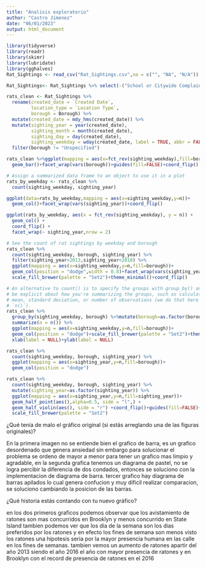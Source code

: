 ```yaml
---
title: "Analisis exploratorio"
author: "Castro Jimenez"
date: "06/01/2023"
output: html_document
---
```



```r
library(tidyverse)
library(readr)
library(skimr)
library(lubridate)
library(gghalves)
Rat_Sightings <- read_csv("Rat_Sightings.csv",na = c("", "NA", "N/A"))


```

```r
Rat_Sightings<- Rat_Sightings %>% select(-("School or Citywide Complaint":"Ferry Terminal Name") )

rats_clean <- Rat_Sightings %>%
  rename(created_date = `Created Date`,
         location_type = `Location Type`,
         borough = Borough) %>%
  mutate(created_date = mdy_hms(created_date)) %>%
  mutate(sighting_year = year(created_date),
         sighting_month = month(created_date),
         sighting_day = day(created_date),
         sighting_weekday = wday(created_date, label = TRUE, abbr = FALSE)) %>%
  filter(borough != "Unspecified")

rats_clean %>%ggplot(mapping = aes(x=fct_rev(sighting_weekday),fill=borough ))+
  geom_bar()+facet_wrap(vars(borough))+guides(fill=FALSE)+coord_flip()

# Assign a summarized data frame to an object to use it in a plot
rats_by_weekday <- rats_clean %>%
  count(sighting_weekday, sighting_year)

ggplot(data=rats_by_weekday,mapping = aes(x=sighting_weekday,y=n))+
  geom_col()+facet_wrap(vars(sighting_year))+coord_flip()

ggplot(rats_by_weekday, aes(x = fct_rev(sighting_weekday), y = n)) + 
  geom_col() +
  coord_flip() +
  facet_wrap(~ sighting_year,nrow = 2)

# See the count of rat sightings by weekday and borough
rats_clean %>%
  count(sighting_weekday, borough, sighting_year) %>%
  filter(sighting_year>2013,sighting_year<2018) %>% 
  ggplot(mapping = aes(x=sighting_weekday,y=n,fill=borough))+
  geom_col(position = "dodge",width = 0.8)+facet_wrap(vars(sighting_year))+
  scale_fill_brewer(palette = "Set2")+theme_minimal()+coord_flip()

# An alternative to count() is to specify the groups with group_by() and then
# be explicit about how you're summarizing the groups, such as calculating the
# mean, standard deviation, or number of observations (we do that here with
# `n()`).
rats_clean %>%
  group_by(sighting_weekday, borough) %>%mutate(borough=as.factor(borough)) %>% 
  summarize(n = n()) %>% 
  ggplot(mapping = aes(x=sighting_weekday,y=n,fill=borough))+
  geom_col(position = "dodge")+scale_fill_brewer(palette = "Set2")+theme_minimal()+
  xlab(label = NULL)+ylab(label = NULL)

rats_clean %>%
  count(sighting_weekday, borough, sighting_year) %>% 
  ggplot(mapping = aes(x=sighting_year,y=n,fill=borough))+
  geom_col(position = "dodge")

rats_clean %>%
  count(sighting_weekday, borough, sighting_year) %>% 
  mutate(sighting_year=as.factor(sighting_year)) %>% 
  ggplot(mapping = aes(x=sighting_year,y=n,fill=sighting_year))+
  geom_half_point(aes(),alpha=0.5, side = "l",) +
  geom_half_violin(aes(), side = "r") +coord_flip()+guides(fill=FALSE)+
  scale_fill_brewer(palette = "Set2")

```


¿Qué tenía de malo el gráfico original (si estás arreglando una de las figuras originales)?
  
En la primera imagen no se entiende bien el grafico de barra, es un grafico desordenado que genera ansiedad sin embargo para solucionar el problema  se ordeno de mayor a menor para tener un grafico mas limpio y agradable,
en la segunda grafica tenemos un diagrama de pastel, no se logra percibir la diferencia de dos condados, entonces se soluciono con la implementacion de diagrama de barra.
tercer grafico hay diagrama de barras apilados lo cual genera confucion y muy dificil realizar comparacion, se soluciono cambiando la posicion de las barras.

¿Qué historia estás contando con tu nuevo gráfico?
  
  en los dos primeros graficos podemos observar que los avistamiento de ratones son mas concurridos en Brooklyn y menos concurrido en State Island tambien podemos ver que los dia de la semana son los dias preferidos por los ratones y en efecto los fines de semana son menos visto los ratones una hipotesis seria por la mayor presencia humana en las calle en los fines de semanas.
tambien vemos un aumento de ratones apartir del año 2013 siendo el año 2016 el año con mayor presencia de ratones y en  Brooklyn con el record de presencia de ratones en el 2016







